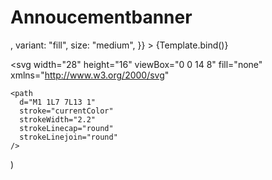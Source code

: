 

<Meta title="Components/Annoucementbanner" component={Annoucementbanner} />

# Annoucementbanner

<Canvas>
  <Story
    name="Overview - Annoucementbanner variant"
    args={{
      heading: "Nasi podopieczni czekają na Twoje wsparcie! Chcesz nam pomóc? Zajrzyj",
      text: "tutaj",
      iconEnd: <ArrowDownIcon />,
      variant: "fill",
      size: "medium",
    }}
  >
    {Template.bind()}
  </Story>
</Canvas>

<ArgsTable />


  <svg
    width="28"
    height="16"
    viewBox="0 0 14 8"
    fill="none"
    xmlns="http://www.w3.org/2000/svg"
  >
    <path
      d="M1 1L7 7L13 1"
      stroke="currentColor"
      strokeWidth="2.2"
      strokeLinecap="round"
      strokeLinejoin="round"
    />
  </svg>
)